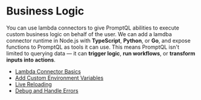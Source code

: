 # Business Logic

You can use lambda connectors to give PromptQL abilities to execute custom business logic on behalf of the user. We can
add a lamdba connector runtime in Node.js with **TypeScript**, **Python**, or **Go**, and expose functions to PromptQL
as tools it can use. This means PromptQL isn't limited to querying data — it can **trigger logic**, **run workflows**,
or **transform inputs into actions**.

- [Lambda Connector Basics](/data-sources/business-logic/basics.mdx)
- [Add Custom Environment Variables](/data-sources/business-logic/add-env-vars-to-a-lambda.mdx)
- [Live Reloading](/data-sources/business-logic/dev-mode.mdx)
- [Debug and Handle Errors](/data-sources/business-logic/errors.mdx)
